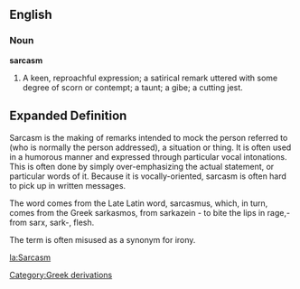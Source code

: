 ==English==

===Noun===

'''sarcasm'''

#A keen, reproachful expression; a satirical remark uttered with some degree of scorn or contempt; a taunt; a gibe; a cutting jest.

==Expanded Definition==

Sarcasm is the making of remarks intended to mock the person referred to (who is normally the person addressed), a situation or thing. It is often used in a humorous manner and expressed through particular vocal intonations. This is often done by simply over-emphasizing the actual statement, or particular words of it. Because it is vocally-oriented, sarcasm is often hard to pick up in written messages.

The word comes from the Late Latin word, sarcasmus, which, in turn, comes from the Greek sarkasmos, from sarkazein - to bite the lips in rage,- from sarx, sark-, flesh.

The term is often misused as a synonym for irony.

[[la:Sarcasm]]
[[Category:Greek derivations]]